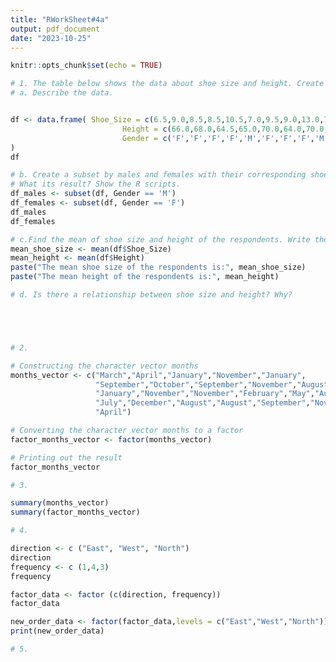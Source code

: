 ```yaml
---
title: "RWorkSheet#4a"
output: pdf_document
date: "2023-10-25"
---
```


```r
knitr::opts_chunk$set(echo = TRUE)
```

```r

# 1. The table below shows the data about shoe size and height. Create a data frame. 
# a. Describe the data.


df <- data.frame( Shoe_Size = c(6.5,9.0,8.5,8.5,10.5,7.0,9.5,9.0,13.0,7.5,10.5,8.5,12.0,10.5, 13.0, 11.5, 8.5, 5.0, 10.0, 6.5 , 7.5, 8.5, 10.5, 8.5, 10.5, 11.0, 9.0, 13.0),
                         Height = c(66.0,68.0,64.5,65.0,70.0,64.0,70.0,71.0,72.0,64.0,74.5,67.0,71.0,71.0, 77.0, 72.0, 59.0, 62.0, 72.0, 66.0, 64.0, 67.0, 73.0, 69.0, 72.0, 70.0, 69.0, 70.0),
                         Gender = c('F','F','F','F','M','F','F','F','M','F','M','F','M','M', 'M', 'M', 'F','F', 'M', 'F', 'F', 'M', 'M', 'F', 'M', 'M', 'M', 'M')
)
df

# b. Create a subset by males and females with their corresponding shoe size and height.
# What its result? Show the R scripts.
df_males <- subset(df, Gender == 'M')
df_females <- subset(df, Gender == 'F')
df_males
df_females

# c.Find the mean of shoe size and height of the respondents. Write the R scripts and its result.
mean_shoe_size <- mean(df$Shoe_Size)
mean_height <- mean(df$Height)
paste("The mean shoe size of the respondents is:", mean_shoe_size)
paste("The mean height of the respondents is:", mean_height)

# d. Is there a relationship between shoe size and height? Why?





# 2.

# Constructing the character vector months
months_vector <- c("March","April","January","November","January",
                   "September","October","September","November","August",
                   "January","November","November","February","May","August",
                   "July","December","August","August","September","November","February",
                   "April")

# Converting the character vector months to a factor
factor_months_vector <- factor(months_vector)

# Printing out the result
factor_months_vector

# 3. 

summary(months_vector)
summary(factor_months_vector)

# 4.

direction <- c ("East", "West", "North")
direction
frequency <- c (1,4,3)
frequency 

factor_data <- factor (c(direction, frequency))
factor_data

new_order_data <- factor(factor_data,levels = c("East","West","North"))
print(new_order_data)

# 5. 

























```


